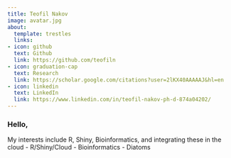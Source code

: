 ```yaml
---
title: Teofil Nakov
image: avatar.jpg
about:
  template: trestles
  links: 
- icon: github
  text: Github
  link: https://github.com/teofiln
- icon: graduation-cap
  text: Research
  link: https://scholar.google.com/citations?user=2lKX40AAAAAJ&hl=en
- icon: linkedin
  text: LinkedIn
  link: https://www.linkedin.com/in/teofil-nakov-ph-d-874a04202/  
---
```


### Hello,
 My interests include R, Shiny, Bioinformatics, and integrating these in the cloud
- R/Shiny/Cloud
- Bioinformatics
- Diatoms

